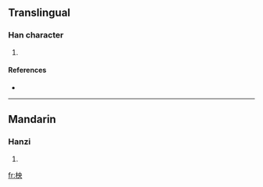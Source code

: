 ==Translingual==

===Han character===
{{Han char|rn=75|rad=木|as=05|sn=9|four=4593<sub>0</sub>|canj=木中月大 (DLBK)}}

# {{defn|Han|sort=木05}}

====References====
* {{Han ref|kx=0518.200|dkj=14615|hdz=21183.040|uh=67CD|ud=26573|bh=CF4B|bd=53067}}

----

==Mandarin==

===Hanzi===
{{cmn-hanzi|pin=[[yāng]] ([[yang1]])|wg=yang<sup>1</sup>}}

# {{defn|Mandarin}}

[[fr:柍]]